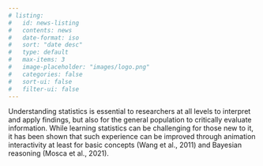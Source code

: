 ```yaml
---
# listing:
#   id: news-listing
#   contents: news
#   date-format: iso
#   sort: "date desc"
#   type: default
#   max-items: 3
#   image-placeholder: "images/logo.png"
#   categories: false
#   sort-ui: false
#   filter-ui: false
---
```


Understanding statistics is essential to researchers at all levels to interpret and apply findings, but also for the general population to critically evaluate information. While learning statistics can be challenging for those new to it, it has been shown that such experience can be improved through animation interactivity at least for basic concepts (Wang et al., 2011) and Bayesian reasoning (Mosca et al., 2021).



<!--
### Recent News

::: {#news-listing}
:::

[Older news...](news.html)
-->